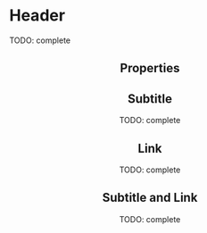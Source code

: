 

<Meta title="Atoms/Header" component={Header} />

# Header

TODO: complete

<Preview>
  <Story name="defualt" parameters={{ decorators: [withKnobs, withA11y] }}>
    <Header  
      titleText={text("titleText", "Title")}
      subtitleText={text("subtitleText", "Subtitle")}
      linkText={text("linkText","Link")}
      linkHref={text("linkHref","http://www.tiendanube.com")} /> 
  </Story>
</Preview>

## Properties

<Props of={Header} />

## Subtitle

TODO: complete

<Preview withToolbar>
  <Story name="with subtitle">
    <Header titleText="Title" subtitleText="Subtitle" />
  </Story>
</Preview>

## Link

TODO: complete

<Preview withToolbar>
  <Story name="with link">
    <Header
      titleText="Title"
      linkText="Link"
      linkHref="http://www.tiendanube.com"
    />
  </Story>
</Preview>

## Subtitle and Link

TODO: complete

<Preview withToolbar>
  <Story name="with subtitle and link">
    <Header
      titleText="Title"
      subtitleText="Subtitle"
      linkText="Link"
      linkHref="http://www.tiendanube.com"
    />
  </Story>
</Preview>
